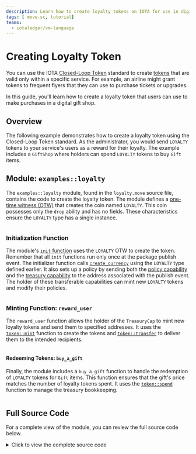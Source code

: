 ```yaml
---
description: Learn how to create loyalty tokens on IOTA for use in digital services.
tags: [ move-sc, tutorial]
teams:
  - iotaledger/vm-language
---
```



# Creating Loyalty Token

You can use the IOTA [Closed-Loop Token](../../standards/closed-loop-token.mdx) standard
to create [tokens](../../../references/framework/iota-framework/token.mdx) that are valid only within a specific service.
For example, an airline might grant tokens to frequent flyers that they can use to purchase tickets or upgrades.

In this guide, you'll learn how to create a loyalty token that users can use to make purchases in a digital gift shop.

## Overview

The following example demonstrates how to create a loyalty token using the Closed-Loop Token standard.
As the administrator, you would send `LOYALTY` tokens to your service's users as a reward for their loyalty.
The example includes a `GiftShop` where holders can spend `LOYALTY` tokens to buy `Gift` items.

## Module: `examples::loyalty`

The `examples::loyalty` module, found in the `loyalty.move` source file, contains the code to create the loyalty token.
The module defines a [one-time witness (OTW)](../move-overview/one-time-witness.mdx)
that creates the coin named `LOYALTY`.
This coin possesses only the `drop` ability and has no fields.
These characteristics ensure the `LOYALTY` type has a single instance.

```move file=<rootDir>/examples/move/token/sources/loyalty.move#L22-L23
```

### Initialization Function

The module's [`init` function](../move-overview/init.mdx) uses the `LOYALTY` OTW to create the token.
Remember that all `init` functions run only once at the package publish event.
The initializer function calls [`create_currency`](../../../references/framework/iota-framework/coin.mdx#function-create_currency)
using the `LOYALTY` type defined earlier.
It also sets up a policy by sending both the [policy capability](../../../references/framework/iota-framework/token.mdx#resource-tokenpolicycap) 
and the [treasury capability](../../../references/framework/iota-framework/coin.mdx#resource-treasurycap) to the address associated with the publish event.
The holder of these transferable capabilities can mint new `LOYALTY` tokens and modify their policies.

```move file=<rootDir>/examples/move/token/sources/loyalty.move#L37-L63
```

### Minting Function: `reward_user`

The `reward_user` function allows the holder of the `TreasuryCap` 
to mint new loyalty tokens and send them to specified addresses.
It uses the [`token::mint`](../../../references/framework/iota-framework/token.mdx#function-mint) function
to create the tokens and [`token::transfer`](../../../references/framework/iota-framework/token.mdx#function-transfer) to deliver them to the intended recipients.

```move file=<rootDir>/examples/move/token/sources/loyalty.move#L71-L81
```

#### Redeeming Tokens: `buy_a_gift`

Finally, the module includes a `buy_a_gift` function to handle the redemption of `LOYALTY` tokens for `Gift` items.
This function ensures that the gift's price matches the number of loyalty tokens spent.
It uses the [`token::spend`](../../../references/framework/iota-framework/token.mdx#function-spend) function to manage the treasury bookkeeping.

```move file=<rootDir>/examples/move/token/sources/loyalty.move#L85-L100
```

## Full Source Code

For a complete view of the module, you can review the full source code below.

<details>
<summary>Click to view the complete source code</summary>

```move file=<rootDir>/examples/move/token/sources/loyalty.move
```

</details>

<Quiz questions={questions} />